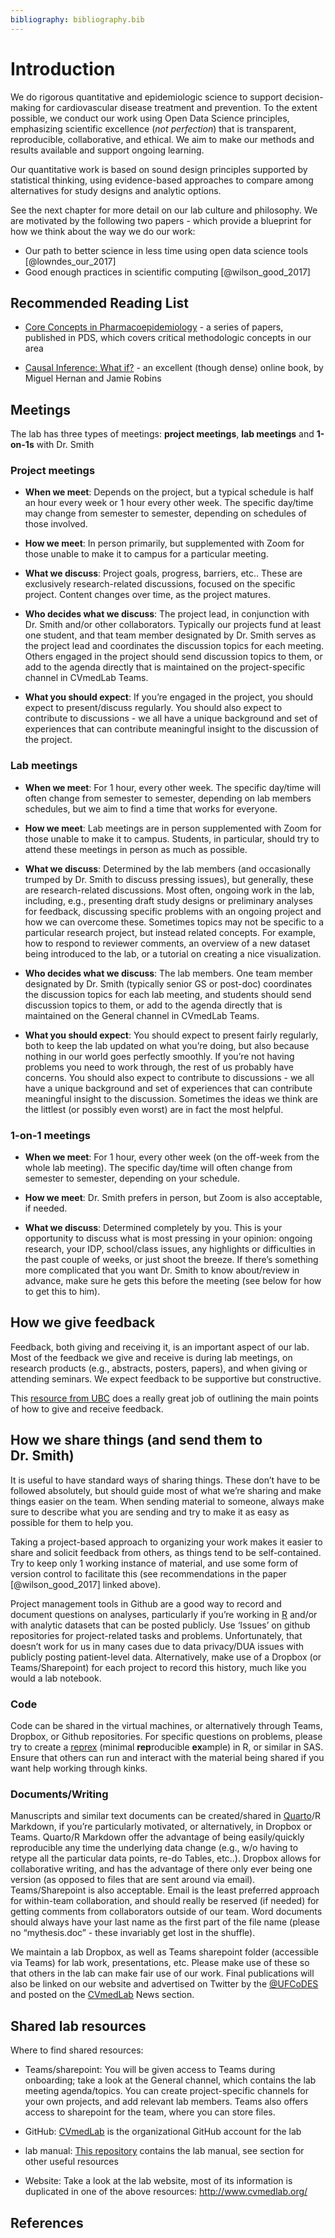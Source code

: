 ```yaml
---
bibliography: bibliography.bib
---
```


# Introduction {#intro}

We do rigorous quantitative and epidemiologic science to support decision-making for cardiovascular disease treatment and prevention. To the extent possible, we conduct our work using Open Data Science principles, emphasizing scientific excellence (*not perfection*) that is transparent, reproducible, collaborative, and ethical. We aim to make our methods and results available and support ongoing learning.

Our quantitative work is based on sound design principles supported by statistical thinking, using evidence-based approaches to compare among alternatives for study designs and analytic options.

See the next chapter for more detail on our lab culture and philosophy. We are motivated by the following two papers - which provide a blueprint for how we think about the way we do our work:

-   Our path to better science in less time using open data science tools [@lowndes_our_2017]
-   Good enough practices in scientific computing [@wilson_good_2017]

## Recommended Reading List

-   [Core Concepts in Pharmacoepidemiology](https://onlinelibrary.wiley.com/doi/toc/10.1002/(ISSN)1099-1557.review-series-core-concepts-pharmacoepidemiology) - a series of papers, published in PDS, which covers critical methodologic concepts in our area

-   [Causal Inference: What if?](https://www.hsph.harvard.edu/miguel-hernan/causal-inference-book/) - an excellent (though dense) online book, by Miguel Hernan and Jamie Robins

## Meetings

The lab has three types of meetings: **project meetings**, **lab meetings** and **1-on-1s** with Dr. Smith

### Project meetings

-   **When we meet**: Depends on the project, but a typical schedule is half an hour every week or 1 hour every other week. The specific day/time may change from semester to semester, depending on schedules of those involved.

-   **How we meet**: In person primarily, but supplemented with Zoom for those unable to make it to campus for a particular meeting. 

-   **What we discuss**: Project goals, progress, barriers, etc.. These are exclusively research-related discussions, focused on the specific project. Content changes over time, as the project matures. 

-   **Who decides what we discuss**: The project lead, in conjunction with Dr. Smith and/or other collaborators. Typically our projects fund at least one student, and that team member designated by Dr. Smith serves as the project lead and coordinates the discussion topics for each meeting. Others engaged in the project should send discussion topics to them, or add to the agenda directly that is maintained on the project-specific channel in CVmedLab Teams.

-   **What you should expect**: If you're engaged in the project, you should expect to present/discuss regularly. You should also expect to contribute to discussions - we all have a unique background and set of experiences that can contribute meaningful insight to the discussion of the project. 

### Lab meetings

-   **When we meet**: For 1 hour, every other week. The specific day/time will often change from semester to semester, depending on lab members schedules, but we aim to find a time that works for everyone.

-   **How we meet**: Lab meetings are in person supplemented with Zoom for those unable to make it to campus. Students, in particular, should try to attend these meetings in person as much as possible.

-   **What we discuss**: Determined by the lab members (and occasionally trumped by Dr. Smith to discuss pressing issues), but generally, these are research-related discussions. Most often, ongoing work in the lab, including, e.g., presenting draft study designs or preliminary analyses for feedback, discussing specific problems with an ongoing project and how we can overcome these. Sometimes topics may not be specific to a particular research project, but instead related concepts. For example, how to respond to reviewer comments, an overview of a new dataset being introduced to the lab, or a tutorial on creating a nice visualization.

-   **Who decides what we discuss**: The lab members. One team member designated by Dr. Smith (typically senior GS or post-doc) coordinates the discussion topics for each lab meeting, and students should send discussion topics to them, or add to the agenda directly that is maintained on the General channel in CVmedLab Teams.

-   **What you should expect**: You should expect to present fairly regularly, both to keep the lab updated on what you're doing, but also because nothing in our world goes perfectly smoothly. If you're not having problems you need to work through, the rest of us probably have concerns. You should also expect to contribute to discussions - we all have a unique background and set of experiences that can contribute meaningful insight to the discussion. Sometimes the ideas we think are the littlest (or possibly even worst) are in fact the most helpful.

### 1-on-1 meetings

-   **When we meet**: For 1 hour, every other week (on the off-week from the whole lab meeting). The specific day/time will often change from semester to semester, depending on your schedule.

-   **How we meet**: Dr. Smith prefers in person, but Zoom is also acceptable, if needed.

-   **What we discuss**: Determined completely by you. This is your opportunity to discuss what is most pressing in your opinion: ongoing research, your IDP, school/class issues, any highlights or difficulties in the past couple of weeks, or just shoot the breeze. If there's something more complicated that you want Dr. Smith to know about/review in advance, make sure he gets this before the meeting (see below for how to get this to him).

## How we give feedback

Feedback, both giving and receiving it, is an important aspect of our lab. Most of the feedback we give and receive is during lab meetings, on research products (e.g., abstracts, posters, papers), and when giving or attending seminars. We expect feedback to be supportive but constructive.

This [resource from UBC](https://scwrl.ubc.ca/student-resources/learning-strategies-for-communicating-science/how-to-give-and-receive-effective-feedback/) does a really great job of outlining the main points of how to give and receive feedback.

## How we share things (and send them to Dr. Smith)

It is useful to have standard ways of sharing things. These don't have to be followed absolutely, but should guide most of what we're sharing and make things easier on the team. When sending material to someone, always make sure to describe what you are sending and try to make it as easy as possible for them to help you.

Taking a project-based approach to organizing your work makes it easier to share and solicit feedback from others, as things tend to be self-contained. Try to keep only 1 working instance of material, and use some form of version control to facilitate this (see recommendations in the paper [@wilson_good_2017] linked above).

Project management tools in Github are a good way to record and document questions on analyses, particularly if you're working in [R](https://cran.r-project.org/) and/or with analytic datasets that can be posted publicly. Use 'Issues' on github repositories for project-related tasks and problems. Unfortunately, that doesn't work for us in many cases due to data privacy/DUA issues with publicly posting patient-level data. Alternatively, make use of a Dropbox (or Teams/Sharepoint) for each project to record this history, much like you would a lab notebook.

### Code

Code can be shared in the virtual machines, or alternatively through Teams, Dropbox, or Github repositories. For specific questions on problems, please try to create a [reprex](https://reprex.tidyverse.org/) (minimal **rep**roducible **ex**ample) in R, or similar in SAS. Ensure that others can run and interact with the material being shared if you want help working through kinks.

### Documents/Writing

Manuscripts and similar text documents can be created/shared in [Quarto](https://quarto.org/)/R Markdown, if you're particularly motivated, or alternatively, in Dropbox or Teams. Quarto/R Markdown offer the advantage of being easily/quickly reproducible any time the underlying data change (e.g., w/o having to retype all the particular data points, re-do Tables, etc..). Dropbox allows for collaborative writing, and has the advantage of there only ever being one version (as opposed to files that are sent around via email). Teams/Sharepoint is also acceptable. Email is the least preferred approach for within-team collaboration, and should really be reserved (if needed) for getting comments from collaborators outside of our team. Word documents should always have your last name as the first part of the file name (please no "mythesis.doc" - these invariably get lost in the shuffle).

We maintain a lab Dropbox, as well as Teams sharepoint folder (accessible via Teams) for lab work, presentations, etc. Please make use of these so that others in the lab can make fair use of our work. Final publications will also be linked on our website and advertised on Twitter by the [\@UFCoDES](https://twitter.com/UFCoDES/) and posted on the [CVmedLab](https://cvmedlab.org) News section.

## Shared lab resources

Where to find shared resources:

-   Teams/sharepoint: You will be given access to Teams during onboarding; take a look at the General channel, which contains the lab meeting agenda/topics. You can create project-specific channels for your own projects, and add relevant lab members. Teams also offers access to sharepoint for the team, where you can store files.

-   GitHub: [CVmedLab](https://github.com/cvmedlab) is the organizational GitHub account for the lab

-   lab manual: [This repository](https://github.com/cvmedlab/cvmedlab_manual/) contains the lab manual, see section \ref{#sec-coding} for other useful resources

-   Website: Take a look at the lab website, most of its information is duplicated in one of the above resources: <http://www.cvmedlab.org/>

## References {.unnumbered}
